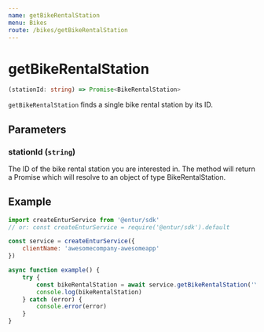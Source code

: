 ```yaml
---
name: getBikeRentalStation
menu: Bikes
route: /bikes/getBikeRentalStation
---
```


# getBikeRentalStation

```typescript
(stationId: string) => Promise<BikeRentalStation>
```

`getBikeRentalStation` finds a single bike rental station by its ID.

## Parameters

### stationId (`string`)
The ID of the bike rental station you are interested in. The method will return a Promise which will resolve to an object of type BikeRentalStation.

## Example

```javascript
import createEnturService from '@entur/sdk'
// or: const createEnturService = require('@entur/sdk').default

const service = createEnturService({
    clientName: 'awesomecompany-awesomeapp'
})

async function example() {
    try {
        const bikeRentalStation = await service.getBikeRentalStation('YBE:VehicleSharingParkingArea:368')
        console.log(bikeRentalStation)
    } catch (error) {
        console.error(error)
    }
}
```
